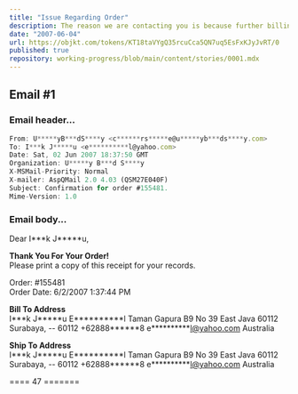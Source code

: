 ```yaml
---
title: "Issue Regarding Order"
description: The reason we are contacting you is because further billing information is needed to process your order.
date: "2007-06-04"
url: https://objkt.com/tokens/KT18taVYgQ35rcuCca5QN7uq5EsFxKJyJvRT/0
published: true
repository: working-progress/blob/main/content/stories/0001.mdx
---
```


## Email #1

### Email header...

```ts
From: U*****yB***dS****y <c******rs*****e@u*****yb***ds****y.com>
To: I***k J*****u <e**********l@yahoo.com>
Date: Sat, 02 Jun 2007 18:37:50 GMT
Organization: U*****y B***d S****y
X-MSMail-Priority: Normal
X-mailer: AspQMail 2.0 4.03 (QSM27E040F)
Subject: Confirmation for order #155481.
Mime-Version: 1.0
```

### Email body...

Dear I\*\*\*k J\*\*\*\*\*u,


**Thank You For Your Order!**  
Please print a copy of this receipt for your records.

Order: \#155481  
Order Date\: 6\/2\/2007 1\:37\:44 PM

**Bill To Address**  
I\*\*\*k J\*\*\*\*\*u
E\*\*\*\*\*\*\*\*\*\*l
Taman Gapura B9 No 39
East Java 60112
Surabaya, -- 60112
+62888\*\*\*\*\*\*8
e\*\*\*\*\*\*\*\*\*\*l@yahoo.com
Australia

**Ship To Address**  
I\*\*\*k J\*\*\*\*\*u
E\*\*\*\*\*\*\*\*\*\*l
Taman Gapura B9 No 39
East Java 60112
Surabaya, -- 60112
+62888\*\*\*\*\*\*8
e\*\*\*\*\*\*\*\*\*\*l@yahoo.com
Australia

==== 47 =======